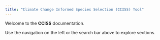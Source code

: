 ```yaml
---
title: "Climate Change Informed Species Selection (CCISS) Tool"
---
```


Welcome to the **CCISS** documentation.

Use the navigation on the left or the search bar above to explore sections.
